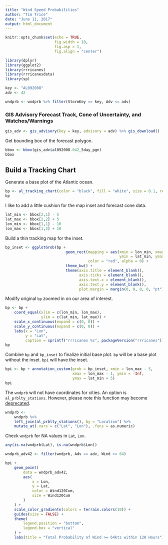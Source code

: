 ```yaml
---
title: "Wind Speed Probabilities"
author: "Tim Trice"
date: "June 11, 2017"
output: html_document
---
```


```r
knitr::opts_chunk$set(echo = TRUE, 
                      fig.width = 10, 
                      fig.asp = 1, 
                      fig.align = "center")
```

```r
library(dplyr)
library(ggplot2)
library(rrricanes)
library(rrricanesdata)
library(sp)
```

```r
key <- "AL092008"
adv <- 42
```

```r
wndprb <- wndprb %>% filter(StormKey == key, Adv <= adv)
```

### GIS Advisory Forecast Track, Cone of Uncertainty, and Watches/Warnings

```r
gis_adv <- gis_advisory(key = key, advisory = adv) %>% gis_download()
```

Get bounding box of the forecast polygon.

```r
bbox <- bbox(gis_adv$al092008.042_5day_pgn)
bbox
```

## Build a Tracking Chart

Generate a base plot of the Atlantic ocean.

```r
bp <- al_tracking_chart(color = "black", fill = "white", size = 0.1, res = 50)
bp
```

I like to add a little cushion for the map inset and forecast cone data. 

```r
lat_min <- bbox[2,1] - 5
lat_max <- bbox[2,2] + 5
lon_min <- bbox[1,1] - 10
lon_max <- bbox[1,2] + 10
```

Build a thin tracking map for the inset.

```r
bp_inset <- ggplotGrob(bp +
                           geom_rect(mapping = aes(xmin = lon_min, xmax = lon_max,
                                                   ymin = lat_min, ymax = lat_max),
                                     color = "red", alpha = 0) +
                           theme_bw() +
                           theme(axis.title = element_blank(),
                                 axis.ticks = element_blank(),
                                 axis.text.x = element_blank(),
                                 axis.text.y = element_blank(),
                                 plot.margin = margin(0, 0, 0, 0, "pt")))
```

Modify original `bp` zoomed in on our area of interest.

```r
bp <- bp +
    coord_equal(xlim = c(lon_min, lon_max),
                ylim = c(lat_min, lat_max)) +
    scale_x_continuous(expand = c(0, 0)) +
    scale_y_continuous(expand = c(0, 0)) +
    labs(x = "Lon",
         y = "Lat",
         caption = sprintf("rrricanes %s", packageVersion("rrricanes")))
bp
```

Combine `bp` and `bp_inset` to finalize initial base plot. `bp` will be a base plot without the inset. `bpi` will have the inset.

```r
bpi <- bp + annotation_custom(grob = bp_inset, xmin = lon_max - 5,
                              xmax = lon_max - 1, ymin = -Inf,
                              ymax = lat_min + 5)
bpi
```

The `wndprb` will not have coordinates for cities. An option is `al_prblty_stations`. However, please note this function may become [deprecated](https://github.com/ropensci/rrricanes/issues/46). 

```r
wndprb <- 
    wndprb %>% 
    left_join(al_prblty_stations(), by = "Location") %>% 
    mutate_at(.vars = c("Lat", "Lon"), .funs = as.numeric)
```

Check `wndprb` for NA values in `Lat`, `Lon`.

```r
any(is.na(wndprb$Lat), is.na(wndprb$Lon))
```

```r
wndprb_adv42 <- filter(wndprb, Adv == adv, Wind >= 64)

bpi +
    geom_point(
        data = wndprb_adv42, 
        aes(
            x = Lon,
            y = Lat, 
            color = Wind120Cum,
            size = Wind120Cum
        )
    ) + 
    scale_color_gradientn(colors = terrain.colors(10)) + 
    guides(size = FALSE) + 
    theme(
        legend.position = "bottom", 
        legend.box = "vertical"
    ) + 
    labs(title = "Total Probability of Wind >= 64kts within 120 Hours")
```
